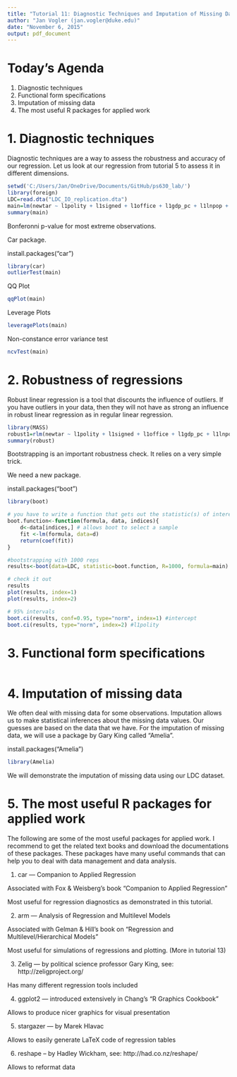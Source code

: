 ```yaml
---
title: "Tutorial 11: Diagnostic Techniques and Imputation of Missing Data"
author: "Jan Vogler (jan.vogler@duke.edu)"
date: "November 6, 2015"
output: pdf_document
---
```


# Today's Agenda

1. Diagnostic techniques
2. Functional form specifications
3. Imputation of missing data
4. The most useful R packages for applied work



# 1. Diagnostic techniques

Diagnostic techniques are a way to assess the robustness and accuracy of our regression. Let us look at our regression from tutorial 5 to assess it in different dimensions.

```r
setwd('C:/Users/Jan/OneDrive/Documents/GitHub/ps630_lab/')
library(foreign)
LDC=read.dta("LDC_IO_replication.dta")
main=lm(newtar ~ l1polity + l1signed + l1office + l1gdp_pc + l1lnpop + l1ecris2 + l1bpc1 + l1avnewtar + factor(ctylabel)-1, data = LDC)
summary(main)
```

Bonferonni p-value for most extreme observations.

Car package.

install.packages("car")

```r
library(car)
outlierTest(main)
```

QQ Plot

```r
qqPlot(main)
```

Leverage Plots

```r
leveragePlots(main) 
```

Non-constance error variance test

```r
ncvTest(main)
```



# 2. Robustness of regressions

Robust linear regression is a tool that discounts the influence of outliers. If you have outliers in your data, then they will not have as strong an influence in robust linear regression as in regular linear regression.

```r
library(MASS)
robust1=rlm(newtar ~ l1polity + l1signed + l1office + l1gdp_pc + l1lnpop + l1ecris2 + l1bpc1 + l1avnewtar + factor(ctylabel)-1, data = LDC)
summary(robust)
```

Bootstrapping is an important robustness check. It relies on a very simple trick.

We need a new package.

install.packages("boot")

```r
library(boot)

# you have to write a function that gets out the statistic(s) of interest
boot.function<-function(formula, data, indices){
	d<-data[indices,] # allows boot to select a sample
	fit <-lm(formula, data=d)
	return(coef(fit))
}

#bootstrapping with 1000 reps
results<-boot(data=LDC, statistic=boot.function, R=1000, formula=main)

# check it out
results
plot(results, index=1)
plot(results, index=2)

# 95% intervals
boot.ci(results, conf=0.95, type="norm", index=1) #intercept
boot.ci(results, type="norm", index=2) #l1polity
```



# 3. Functional form specifications

```r
```



# 4. Imputation of missing data

We often deal with missing data for some observations. Imputation allows us to make statistical inferences about the missing data values. Our guesses are based on the data that we have. For the imputation of missing data, we will use a package by Gary King called "Amelia".

install.packages("Amelia")

```r
library(Amelia)
```

We will demonstrate the imputation of missing data using our LDC dataset.



# 5. The most useful R packages for applied work

The following are some of the most useful packages for applied work. I recommend to get the related text books and download the documentations of these packages. These packages have many useful commands that can help you to deal with data management and data analysis.

1. car --- Companion to Applied Regression

Associated with Fox & Weisberg's book "Companion to Applied Regression"

Most useful for regression diagnostics as demonstrated in this tutorial.

2. arm --- Analysis of Regression and Multilevel Models

Associated with Gelman & Hill's book on "Regression and Multilevel/Hierarchical Models"

Most useful for simulations of regressions and plotting. (More in tutorial 13)

3. Zelig --- by political science professor Gary King, see: http://zeligproject.org/

Has many different regression tools included

4. ggplot2 --- introduced extensively in Chang's "R Graphics Cookbook"

Allows to produce nicer graphics for visual presentation

5. stargazer --- by Marek Hlavac

Allows to easily generate LaTeX code of regression tables

6. reshape -- by Hadley Wickham, see: http://had.co.nz/reshape/

Allows to reformat data